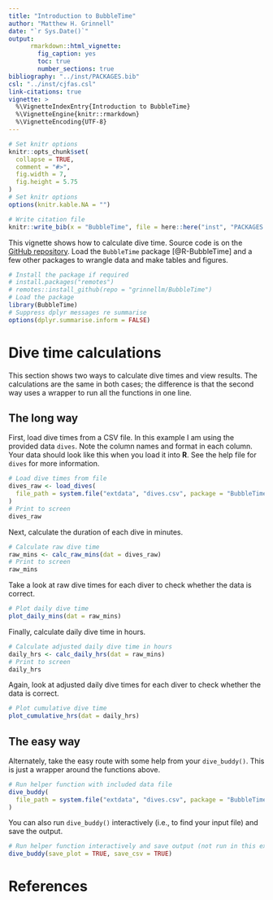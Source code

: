 ```yaml
---
title: "Introduction to BubbleTime"
author: "Matthew H. Grinnell"
date: "`r Sys.Date()`"
output:
      rmarkdown::html_vignette:
        fig_caption: yes
        toc: true
        number_sections: true
bibliography: "../inst/PACKAGES.bib"
csl: "../inst/cjfas.csl"
link-citations: true
vignette: >
  %\VignetteIndexEntry{Introduction to BubbleTime}
  %\VignetteEngine{knitr::rmarkdown}
  %\VignetteEncoding{UTF-8}
---
```


```r
# Set knitr options
knitr::opts_chunk$set(
  collapse = TRUE,
  comment = "#>",
  fig.width = 7,
  fig.height = 5.75
)
# Set knitr options
options(knitr.kable.NA = "")
```

```r
# Write citation file
knitr::write_bib(x = "BubbleTime", file = here::here("inst", "PACKAGES.bib"))
```

This vignette shows how to calculate dive time.
Source code is on the
[GitHub repository](https://github.com/grinnellm/BubbleTime).
Load the `BubbleTime` package [@R-BubbleTime] and
a few other packages to wrangle data and make tables and figures.

```r
# Install the package if required
# install.packages("remotes")
# remotes::install_github(repo = "grinnellm/BubbleTime")
# Load the package
library(BubbleTime)
# Suppress dplyr messages re summarise
options(dplyr.summarise.inform = FALSE)
```

# Dive time calculations

This section shows two ways to calculate dive times and view results.
The calculations are the same in both cases;
the difference is that the second way uses a wrapper
to run all the functions in one line.

## The long way

First, load dive times from a CSV file.
In this example I am using the provided data `dives`.
Note the column names and format in each column.
Your data should look like this when you load it into **R**.
See the help file for `dives` for more information.

```r
# Load dive times from file
dives_raw <- load_dives(
  file_path = system.file("extdata", "dives.csv", package = "BubbleTime")
)
# Print to screen
dives_raw
```

Next, calculate the duration of each dive in minutes.

```r
# Calculate raw dive time
raw_mins <- calc_raw_mins(dat = dives_raw)
# Print to screen
raw_mins
```

Take a look at raw dive times for each diver to check whether
the data is correct. 

```r
# Plot daily dive time
plot_daily_mins(dat = raw_mins)
```

Finally, calculate daily dive time in hours.

```r
# Calculate adjusted daily dive time in hours
daily_hrs <- calc_daily_hrs(dat = raw_mins)
# Print to screen
daily_hrs
```

Again, look at adjusted daily dive times for each diver to check whether
the data is correct. 

```r
# Plot cumulative dive time
plot_cumulative_hrs(dat = daily_hrs)
```

## The easy way

Alternately, take the easy route with some help from your `dive_buddy()`.
This is just a wrapper around the functions above.

```r
# Run helper function with included data file
dive_buddy(
  file_path = system.file("extdata", "dives.csv", package = "BubbleTime")
)
```

You can also run `dive_buddy()` interactively
(i.e., to find your input file)
and save the output.

```r
# Run helper function interactively and save output (not run in this example)
dive_buddy(save_plot = TRUE, save_csv = TRUE)
```

# References
